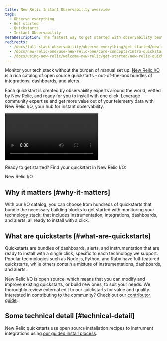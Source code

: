 ```yaml
---
title: New Relic Instant Observability overview
tags:
  - Observe everything
  - Get started
  - Quickstarts
  - Instant Observability
metaDescription: The fastest way to get started with observability best practices.
redirects:
  - /docs/full-stack-observability/observe-everything/get-started/new-relic-quickstarts-overview
  - /docs/new-relic-one/use-new-relic-one/core-concepts/intro-quickstarts
  - /docs/using-new-relic/welcome-new-relic/get-started/new-relic-quickstarts-overview/
---
```


Monitor your tech stack without the burden of manual set up. [New Relic I/O](https://developer.newrelic.com/instant-observability/) is a rich catalog of open source quickstarts - out-of-the-box bundles of integrations, dashboards, and alerts. 

Each quickstart is created by observability experts around the world, vetted by New Relic, and ready for you to install with one click. Leverage community expertise and get more value out of your telemetry data with New Relic I/O, your hub for instant observability.

<Video
  type="wistia"
  id="33kreqnm3p"
/>

Ready to get started? Find your quickstart in New Relic I/O:

<ButtonGroup>
<ButtonLink
  role="button"
  to="https://newrelic.com/instant-observability/"
  variant="primary"
>
  New Relic I/O
</ButtonLink>
</ButtonGroup>

## Why it matters [#why-it-matters]

With our I/O catalog, you can choose from hundreds of quickstarts that bundle the necessary building blocks to get started with monitoring your technology stack; that includes instrumentation, integrations, dashboards, and alerts, all ready to install with a click.


## What are quickstarts	[#what-are-quickstarts]

Quickstarts are bundles of dashboards, alerts, and instrumentation that are ready to install with a single click, specific to each technology we support. Popular technologies such as Node.js, Python, and Ruby have full-featured quickstarts, while others contain a mixture of instrumentations, dashboards, and alerts. 

New Relic I/O is open source, which means that you can modify and improve existing quickstarts, or build new ones, to suit your needs. We thoroughly review external edit to our quickstarts for value and quality. Interested in contributing to the community? Check out our [contributor guide](https://github.com/newrelic/newrelic-quickstarts/blob/main/CONTRIBUTING.md).

## Some technical detail [#technical-detail]

New Relic quickstarts use open source installation recipes to instrument integrations using [our guided install process](docs/full-stack-observability/observe-everything/get-started/new-relic-guided-install-overview). 



